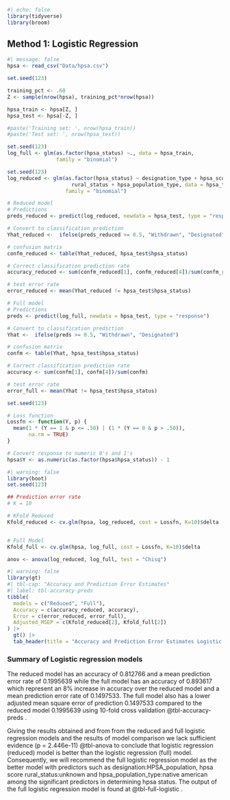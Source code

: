 ```r
#| echo: false
library(tidyverse)
library(broom)
```

## Method 1: Logistic Regression

```r
#| message: false
hpsa <- read_csv("Data/hpsa.csv") 
```

```r
set.seed(123)

training_pct <- .60 
Z <- sample(nrow(hpsa), training_pct*nrow(hpsa))

hpsa_train <- hpsa[Z, ]
hpsa_test <- hpsa[-Z, ]

#paste('Training set: ', nrow(hpsa_train))
#paste('Test set: ', nrow(hpsa_test))
```

```r
set.seed(123)
log_full <- glm(as.factor(hpsa_status) ~., data = hpsa_train, 
                family = "binomial")
```

```r
set.seed(123)
log_reduced <- glm(as.factor(hpsa_status) ~ designation_type + hpsa_score + 
                     rural_status + hpsa_population_type, data = hpsa_train, 
                   family = "binomial")
```

```r

# Reduced model
# Predictions
preds_reduced <- predict(log_reduced, newdata = hpsa_test, type = "response")

# Convert to classification prediction
Yhat_reduced <-  ifelse(preds_reduced >= 0.5, "Withdrawn", "Designated")

# confusion matrix
confm_reduced <- table(Yhat_reduced, hpsa_test$hpsa_status)

# Correct classification prediction rate
accuracy_reduced <- sum(confm_reduced[1], confm_reduced[4])/sum(confm_reduced)

# test error rate
error_reduced <- mean(Yhat_reduced != hpsa_test$hpsa_status)
```

```r

# Full model
# Predictions
preds <- predict(log_full, newdata = hpsa_test, type = "response")

# Convert to classification prediction
Yhat <-  ifelse(preds >= 0.5, "Withdrawn", "Designated")

# confusion matrix
confm <- table(Yhat, hpsa_test$hpsa_status)

# Correct classification prediction rate
accuracy <- sum(confm[1], confm[4])/sum(confm)

# test error rate 
error_full <- mean(Yhat != hpsa_test$hpsa_status)

```

```r
set.seed(123)

# Loss function
Lossfn <- function(Y, p) {
  mean(1 * (Y == 1 & p <= .50) | (1 * (Y == 0 & p > .50)),
       na.rm = TRUE)
}

# Convert response to numeric 0's and 1's
hpsa$Y <- as.numeric(as.factor(hpsa$hpsa_status)) - 1
```

```r
#| warning: false
library(boot)
set.seed(123)

## Prediction error rate
# K = 10

# KFold Reduced
Kfold_reduced <- cv.glm(hpsa, log_reduced, cost = Lossfn, K=10)$delta


# Full Model 
Kfold_full <- cv.glm(hpsa, log_full, cost = Lossfn, K=10)$delta
```

```r
anov <- anova(log_reduced, log_full, test = "Chisq")
```

```r
#| warning: false
library(gt)
#| tbl-cap: "Accuracy and Prediction Error Estimates"
#| label: tbl-accuracy-preds
tibble(
  models = c("Reduced", "Full"),
  Accuracy = c(accuracy_reduced, accuracy),
  Error = c(error_reduced, error_full),
  Adjusted_MSEP = c(Kfold_reduced[2], Kfold_full[2])
) |>
  gt() |>
  tab_header(title = "Accuracy and Prediction Error Estimates Logistic regression models")
```

### Summary of Logistic regression models

The reduced model has an accuracy of 0.812766 and a mean prediction error rate of 0.1995639 while the full model has an accuracy of 0.893617 which represent an 8% increase in accuracy over the reduced model and a mean prediction error rate of 0.1497533.
The full model also has a lower adjusted mean square error of prediction 0.1497533 compared to the reduced model 0.1995639 using 10-fold cross validation @tbl-accuracy-preds .

Giving the results obtained and from from the reduced and full logistic regression models and the results of model comparison we lack sufficient evidence (p = 2.446e-11) @tbl-anova to conclude that logistic regression (reduced) model is better than the logistic regression (full) model.
Consequently, we will recommend the full logistic regression model as the better model with predictors such as designation:HPSA_population, hpsa score rural_status:unknown and hpsa_population_type:native american among the significant predictors in determining hpsa status.
The output of the full logistic regression model is found at @tbl-full-logistic .
